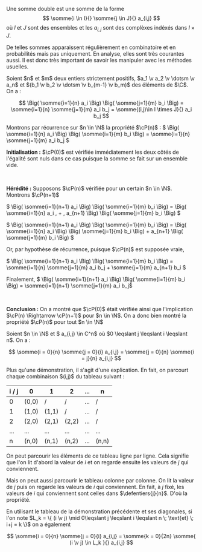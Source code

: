 

Une somme double  est une somme de la forme 
$$
\somme{i \in I}{} \somme{j \in J}{} a_{i,j} 
$$
 où $I$ et $J$ sont des ensembles et les $a_{i,j}$ sont des complèxes indéxés dans $I\times J$.

De telles sommes apparaissent régulièrement en combinatoire et en probabilités mais pas uniquement. En analyse, elles sont très courantes aussi. Il est 
donc très important de savoir les manipuler avec les méthodes usuelles.

<Item type='proposition' titre='produits de sommes'>
Soient $n$ et $m$ deux entiers strictement positifs, $a_1 \v a_2 \v \dotsm \v a_n$ et $(b_1 \v b_2 \v \dotsm \v b_{m-1} \v b_m)$ des éléments de $\C$. On a :

$$ 
\Big( \somme{i=1}{n} a_i \Big) \Big( \somme{j=1}{m} b_i \Big) = \somme{i=1}{n} \somme{j=1}{m} a_i b_j = \somme{(i,j)\in I \times J}{} a_i b_j
$$
</Item>

<Hideable type='démonstration' titre=''>

Montrons par récurrence sur $n \in \N$ la propriété $\cP(n)$ : $ \Big( \somme{i=1}{n} a_i \Big) \Big( \somme{i=1}{m} b_i \Big) = \somme{i=1}{n} \somme{j=1}{m} a_i b_j $

**Initialisation :** $\cP(0)$ est vérifiée immédiatement les deux côtés de l'égalité sont nuls dans ce cas puisque la somme se fait sur un ensemble vide.

<br/>

**Hérédité :** Supposons $\cP(n)$ vérifiée pour un certain $n \in \N$. Montrons $\cP(n+1)$

$ \Big( \somme{i=1}{n+1} a_i \Big) \Big( \somme{i=1}{m} b_i \Big) = \Big( \somme{i=1}{n} a_i \, + \, a_{n+1} \Big) \Big( \somme{j=1}{m} b_i \Big) $

$ \Big( \somme{i=1}{n+1} a_i \Big) \Big( \somme{i=1}{m} b_i \Big) = \Big( \somme{i=1}{n} a_i \Big) \Big( \somme{j=1}{m} b_i \Big)  +  a_{n+1} \Big( \somme{j=1}{m} b_i \Big)  $

Or, par hypothèse de récurrence, puisque $\cP(n)$ est supposée vraie,

$ \Big( \somme{i=1}{n+1} a_i \Big) \Big( \somme{i=1}{m} b_i \Big) = \somme{i=1}{n} \somme{j=1}{m} a_i b_j  +  \somme{j=1}{m} a_{n+1}  b_i  $

Finalement, $ \Big( \somme{i=1}{n+1} a_i \Big) \Big( \somme{i=1}{m} b_i \Big) = \somme{i=1}{n+1} \somme{j=1}{m} a_i b_j$

<br/>

**Conclusion :** On a montré que $\cP(0)$ était vérifiée ainsi que l'implication $\cP(n) \Rightarrow \cP(n+1)$ pour $n \in \N$. 
On a donc bien montré la propriété $\cP(n)$ pour tout $n \in \N$

</Hideable>

<Item type='proposition' titre='somme triangulaire'>
Soient $n \in \N$ et $ a_{i,j} \in C^n$ où $0 \leqslant j \leqslant i \leqslant n$. On a :

$$
\somme{i = 0}{n} \somme{j = 0}{i} a_{i,j} = \somme{j = 0}{n} \somme{i = j}{n} a_{i,j}
$$

</Item>

<Hideable type='démonstration' titre=''>
Plus qu'une démonstration, il s'agit d'une explication. En fait, on parcourt chaque combinaison $(i,j)$ du tableau suivant :

| i / j | 0 | 1 | 2 | ... | n |
|---|---|---|---|---|---|
| 0 | (0,0) | / | / | ... | /|
| 1 | (1,0) | (1,1) | / | ... | /|
| 2 | (2,0) | (2,1) | (2,2) | ... | /|
| ... | ... | ... | ... | ... | ...|
| n | (n,0) | (n,1) | (n,2) | ... | (n,n)|

On peut parcourir les éléments de ce tableau ligne par ligne. Cela signifie que l'on lit d'abord la valeur de $i$ et on regarde ensuite les valeurs de $j$ qui conviennent.

Mais on peut aussi parcourir le tableau colonne par colonne. On lit la valeur de $j$ puis on regarde les valeurs de $i$ qui conviennent. En fait, à $j$ fixé, les valeurs de $i$ qui conviennent sont celles dans $\defentiers{j}{n}$. D'où la propriété.
</Hideable>

<Remarque>
En utilisant le tableau de la démonstration précédente et ses diagonales, si l'on note $L_k = \{ (i \v j) \mid 0\leqslant j \leqslant i \leqslant n \; \text{et} \;  i+j = k \}$ on a également 

$$
\somme{i = 0}{n} \somme{j = 0}{i} a_{i,j} = \somme{k = 0}{2n} \somme{ (i \v j) \in L_k }{} a_{i,j}
$$
</Remarque>